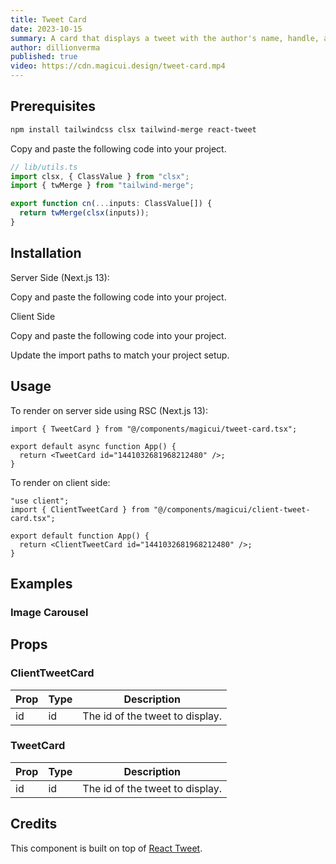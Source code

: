 ```yaml
---
title: Tweet Card
date: 2023-10-15
summary: A card that displays a tweet with the author's name, handle, and profile picture.
author: dillionverma
published: true
video: https://cdn.magicui.design/tweet-card.mp4
---
```


<ComponentPreview name="tweet-card-demo" />

<Steps>

<Step>

## Prerequisites

```bash
npm install tailwindcss clsx tailwind-merge react-tweet
```

Copy and paste the following code into your project.

```typescript
// lib/utils.ts
import clsx, { ClassValue } from "clsx";
import { twMerge } from "tailwind-merge";

export function cn(...inputs: ClassValue[]) {
  return twMerge(clsx(inputs));
}
```

</Step>

<Step>

## Installation

Server Side (Next.js 13):

Copy and paste the following code into your project.

<ComponentSource name="tweet-card" />

</Step>

<Step>

Client Side

Copy and paste the following code into your project.

<ComponentSource name="client-tweet-card" />

</Step>

<Step> Update the import paths to match your project setup. </Step>

</Steps>

## Usage

To render on server side using RSC (Next.js 13):

```tsx
import { TweetCard } from "@/components/magicui/tweet-card.tsx";

export default async function App() {
  return <TweetCard id="1441032681968212480" />;
}
```

To render on client side:

```tsx
"use client";
import { ClientTweetCard } from "@/components/magicui/client-tweet-card.tsx";

export default function App() {
  return <ClientTweetCard id="1441032681968212480" />;
}
```

## Examples

### Image Carousel

<ComponentPreview name="tweet-card-images" />

## Props

### ClientTweetCard

| Prop | Type | Description                     |
| ---- | ---- | ------------------------------- |
| id   | id   | The id of the tweet to display. |

### TweetCard

| Prop | Type | Description                     |
| ---- | ---- | ------------------------------- |
| id   | id   | The id of the tweet to display. |

## Credits

This component is built on top of [React Tweet](https://react-tweet.vercel.app/).
